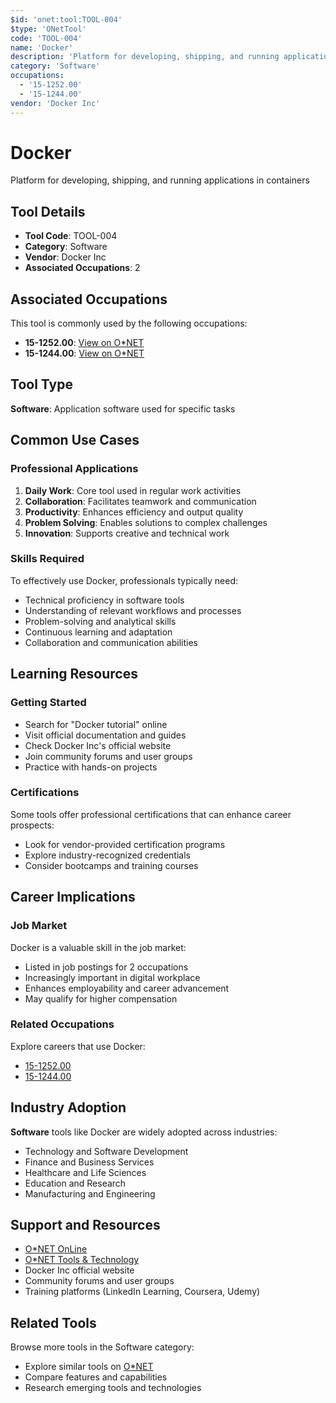 ```yaml
---
$id: 'onet:tool:TOOL-004'
$type: 'ONetTool'
code: 'TOOL-004'
name: 'Docker'
description: 'Platform for developing, shipping, and running applications in containers'
category: 'Software'
occupations:
  - '15-1252.00'
  - '15-1244.00'
vendor: 'Docker Inc'
---
```


# Docker

Platform for developing, shipping, and running applications in containers

## Tool Details

- **Tool Code**: TOOL-004
- **Category**: Software
- **Vendor**: Docker Inc
- **Associated Occupations**: 2

## Associated Occupations

This tool is commonly used by the following occupations:

- **15-1252.00**: [View on O\*NET](https://www.onetonline.org/link/summary/15-1252.00)
- **15-1244.00**: [View on O\*NET](https://www.onetonline.org/link/summary/15-1244.00)

## Tool Type

**Software**: Application software used for specific tasks

## Common Use Cases

### Professional Applications

1. **Daily Work**: Core tool used in regular work activities
2. **Collaboration**: Facilitates teamwork and communication
3. **Productivity**: Enhances efficiency and output quality
4. **Problem Solving**: Enables solutions to complex challenges
5. **Innovation**: Supports creative and technical work

### Skills Required

To effectively use Docker, professionals typically need:

- Technical proficiency in software tools
- Understanding of relevant workflows and processes
- Problem-solving and analytical skills
- Continuous learning and adaptation
- Collaboration and communication abilities

## Learning Resources

### Getting Started

- Search for "Docker tutorial" online
- Visit official documentation and guides
- Check Docker Inc's official website
- Join community forums and user groups
- Practice with hands-on projects

### Certifications

Some tools offer professional certifications that can enhance career prospects:

- Look for vendor-provided certification programs
- Explore industry-recognized credentials
- Consider bootcamps and training courses

## Career Implications

### Job Market

Docker is a valuable skill in the job market:

- Listed in job postings for 2 occupations
- Increasingly important in digital workplace
- Enhances employability and career advancement
- May qualify for higher compensation

### Related Occupations

Explore careers that use Docker:

- [15-1252.00](https://www.onetonline.org/link/summary/15-1252.00)
- [15-1244.00](https://www.onetonline.org/link/summary/15-1244.00)

## Industry Adoption

**Software** tools like Docker are widely adopted across industries:

- Technology and Software Development
- Finance and Business Services
- Healthcare and Life Sciences
- Education and Research
- Manufacturing and Engineering

## Support and Resources

- [O\*NET OnLine](https://www.onetonline.org/)
- [O\*NET Tools & Technology](https://www.onetonline.org/find/descriptor/browse/Tools_and_Technology/)
- Docker Inc official website
- Community forums and user groups
- Training platforms (LinkedIn Learning, Coursera, Udemy)

## Related Tools

Browse more tools in the Software category:

- Explore similar tools on [O\*NET](https://www.onetonline.org/)
- Compare features and capabilities
- Research emerging tools and technologies
